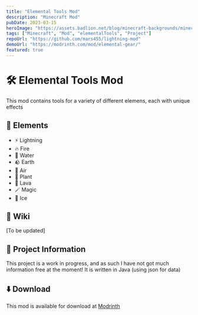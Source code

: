 ```yaml
---
title: "Elemental Tools Mod"
description: "Minecraft Mod"
pubDate: 2023-03-15
heroImage: "https://assets.badlion.net/blog/minecraft-backgrounds/minecraft-backgrounds-banner.webp"
tags: ["Minecraft", "Mod", "elementalTools", "Project"]
repoUrl: "https://github.com/mars455/lightning-mod"
demoUrl: "https://modrinth.com/mod/elemental-gear/"
featured: true
---
```


# 🛠️ Elemental Tools Mod

This mod contains tools for a variety of different elemens, each with unique effects

## 💫 Elements

- ⚡ Lightning
- 🔥 Fire
- 🌊 Water
- 🪨 Earth
- 💨 Air
- 🌿 Plant
- 🌋 Lava
- 🪄 Magic
- 🧊 Ice

## 📖 Wiki

[To be updated]

## 📝 Project Information

This project is a work in progress, and as such I have not got much information free at the moment!
It is written in Java (using json for data)

## ⬇️ Download

This mod is available for download at [Modrinth](https://modrinth.com/mod/elemental-gear)

